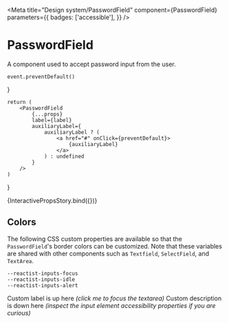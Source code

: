 


<Meta
    title="Design system/PasswordField"
    component={PasswordField}
    parameters={{
        badges: ['accessible'],
    }}
/>

# PasswordField

A component used to accept password input from the user.

    event.preventDefault()
}

    return (
        <PasswordField
            {...props}
            label={label}
            auxiliaryLabel={
                auxiliaryLabel ? (
                    <a href="#" onClick={preventDefault}>
                        {auxiliaryLabel}
                    </a>
                ) : undefined
            }
        />
    )
}

<Canvas>
    <Story
        name="Interactive props"
        parameters={{
            chromatic: { disableSnapshot: false },
        }}
        argTypes={{
            label: {
                control: { type: 'text' },
                defaultValue: 'Password',
            },
            auxiliaryLabel: {
                control: { type: 'text' },
                defaultValue: 'Forgot your password?',
            },
            message: {
                control: { type: 'text' },
                defaultValue:
                    'Must be at least 100 characters long, and it should include each letter of the alphabet',
            },
            tone: {
                options: ['neutral', 'success', 'error', 'loading'],
                control: { type: 'inline-radio' },
                defaultValue: 'neutral',
            },
            variant: {
                options: ['default', 'bordered'],
                control: { type: 'inline-radio' },
                defaultValue: 'default',
            },
            placeholder: {
                control: { type: 'text' },
                defaultValue: 'Type your password',
            },
            maxWidth: selectWithNone(['xsmall', 'small', 'medium', 'large', 'xlarge'], 'small'),
        }}
    >
        {InteractivePropsStory.bind({})}
    </Story>
</Canvas>

<ArgsTable of={PasswordField} />

## Colors

The following CSS custom properties are available so that the `PasswordField`'s border colors can be customized.
Note that these variables are shared with other components such as `Textfield`, `SelectField`, and `TextArea`.

```
--reactist-inputs-focus
--reactist-inputs-idle
--reactist-inputs-alert
```

<Canvas withToolbar>
    <Story
        name="Message tone"
        parameters={{
            chromatic: { disableSnapshot: false },
        }}
    >
        <Stack space="xxlarge" dividers="secondary">
            <PasswordField
                label="Password confirmation"
                message="Comparing to original password…"
                tone="loading"
                disabled
                maxWidth="small"
            />
            <PasswordField
                label="Password confirmation"
                message="It does not match the original password"
                tone="error"
                maxWidth="small"
            />
            <PasswordField
                label="Password confirmation"
                message="Matches original password!"
                tone="success"
                maxWidth="small"
            />
            <PasswordField
                label="Password confirmation"
                message="This is the supporting text (helper or error) of the field, provided by the message prop"
                tone="neutral"
                maxWidth="small"
            />
        </Stack>
    </Story>
</Canvas>

<Canvas withToolbar>
    <Story name="Without label">
        <Stack space="xlarge" dividers="secondary" maxWidth="small">
            <Stack as="label" htmlFor="custom-textarea" space="small">
                <Text size="subtitle">Custom label is up here</Text>
                <Text size="caption" tone="secondary" aria-hidden>
                    <em>(click me to focus the textarea)</em>
                </Text>
            </Stack>
            <PasswordField
                label={null}
                id="custom-textarea"
                aria-describedby="custom-description"
                placeholder="Password field without a built-in label"
            />
            <Stack space="small" id="custom-description">
                <Text size="body">Custom description is down here</Text>
                <Text size="caption" tone="secondary" aria-hidden>
                    <em>(inspect the input element accessibility properties if you are curious)</em>
                </Text>
            </Stack>
        </Stack>
    </Story>
</Canvas>
